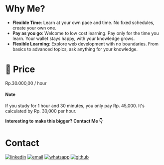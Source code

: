 # **Why Me?**

- **Flexible Time**: Learn at your own pace and time. No fixed schedules, create your own one.
- **Pay as you go**: Welcome to low cost learning. Pay only for the time you learn. Your wallet stays happy, with your knowledge grows.
- **Flexible Learning**: Explore web development with no boundaries. From basics to advanced topics, ask anything for your knowledge.

# **💸 Price**

Rp.30.000,00 / hour

#### Note

If you study for 1 hour and 30 minutes, you only pay Rp. 45,000. It's calculated by Rp. 30,000 per hour.

**Interesting to make this bigger? Contact Me 👇**

# **Contact**

[![linkedin](https://img.shields.io/badge/linkedin-0A66C2?style=for-the-badge&logo=linkedin&logoColor=white)](https://www.linkedin.com/in/ananda-fiqri/)
[![email](https://img.shields.io/badge/Gmail-D14836?style=for-the-badge&logo=gmail&logoColor=white)](mailto:anandafiqri1403@gmail.com)
[![whatsapp](https://img.shields.io/badge/WhatsApp-25D366?style=for-the-badge&logo=whatsapp&logoColor=white)](https://wa.me/6285159714033?text=hello%20i%20interested%20in%20your%20one%20on%20one%20class%20service)
[![github](https://img.shields.io/badge/GitHub-100000?style=for-the-badge&logo=github&logoColor=white)](https://github.com/LordFeexz)

